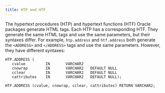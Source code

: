 ```yaml
---
title: HTP and HTF
---
```


The hypertext procedures (HTP) and hypertext functions (HTF) Oracle packages generate HTML tags. Each HTP has a corresponding HTF. They generate the same HTML tags and use the same parameters, but their syntaxes differ. For example, `htp.address` and `htf.address` both generate the `<ADDRESS>` and `</ADDRESS>` tags and use the same parameters. However, they have different syntaxes: 

```
HTP.ADDRESS (
   cvalue         IN       VARCHAR2
   cnowrap        IN       VARCHAR2   DEFAULT NULL
   cclear         IN       VARCHAR2   DEFAULT NULL
   cattributes    IN       VARCHAR2   DEFAULT NULL);
```
```
HTF.ADDRESS (cvalue, cnowrap, cclear, cattributes) RETURN VARCHAR2;
```
